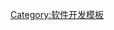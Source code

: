 <noinclude>
{{noteTA
|G1=IT
|1=zh-cn:接口; zh-tw:介面;
}}
</noinclude>{{Navbox
|title     = [[Web API|Web接口]]
|name      = Web interfaces
|listclass = hlist
|state     = {{{state|<noinclude>uncollapsed</noinclude>}}}

|group1    = {{tsl|en|Server-side|服务器侧|服务器}}
|list1     = {{Navbox subgroup|

|group1    = [[网络传输协议|协议]]
|list1     =
*[[超文本传输协议|HTTP]]
*[[通用网关接口|CGI]]
*[[简单通用网关接口|SCGI]]
*[[FastCGI|FCGI]]
*{{tsl|en|Apache JServ Protocol||AJP}}
*{{tsl|en|Web Services for Remote Portlets|WSRP}}
*[[WebSocket]]

|group2    = [[服务器应用程序接口|服务器API]]
|list2     =
*{{tsl|en|Netscape Server Application Programming Interface|C NSAPI}}
*[[Apache HTTP Server|C ASAPI]]<!-- Apache HTTP Server module API or developer API; no article or section on this currently -->
*[[ISAPI|C ISAPI]]
*[[Active Server Pages|COM ASP]]
*[[Java Servlet]]
**[[Web容器|容器]]
*{{tsl|en|Open Web Interface for .NET|CLI OWIN}}
*{{tsl|en|HTTP handler|ASP.NET Handler}}
*[[Web服务器网关接口|Python WSGI]]
*{{tsl|en|Rack (web server interface)|Ruby Rack}}
*{{tsl|en|JSGI|JavaScript JSGI}}
*{{tsl|en|PSGI|Perl PSGI}}
*{{tsl|en|Kepler (software)#Frameworks|Lua WSAPI}}
*[[Portlet]]
**{{tsl|en|Portlet container||容器}}

|group3    = [[:Category:Apache httpd模块|Apache模块]]
|list3     =
*{{tsl|en|mod_jk}}
*{{tsl|en|mod_lisp}}
*{{tsl|en|mod_mono}}
*{{tsl|en|mod_parrot}}
*{{tsl|en|mod_perl}}
*[[PHP|mod_php]]
*{{tsl|en|mod_proxy}}
*{{tsl|en|mod_python}}
*{{tsl|en|mod_wsgi}}
*{{tsl|en|mod_ruby}}
*{{tsl|en|Phusion Passenger}}

|group4    = 主题
|list4     =
*{{tsl|en|Web resource|Web资源}}与[[Web服务]]
*{{tsl|en|Open API|开放API}}
*[[网络钩子]]
*[[應用程式伺服器]]
**{{tsl|en|Comparison of application servers|应用程序服务器比较|比较}}
*{{tsl|en|Server-side scripting|服务器侧脚本|脚本}}

}}

|group2    = {{tsl|en|Client-side|客户端侧|客户端}}
|list2     = {{Navbox subgroup|

|group1    = [[瀏覽器擴充功能]]
|list1     =
*[[NPAPI|C NPAPI]]
**[[NPAPI|LiveConnect]]
**[[NPAPI|XPConnect]]
*[[NPAPI|C NPRuntime]]
*[[C PPAPI]]
**[[Native Client|NaCl]]
*[[ActiveX]]
*[[浏览器辅助对象|BHO]]
*{{tsl|en|XAML Browser Applications|XBAP}}
*[[WebAssembly]]

|group2    = [[Web API]]
|list2     = {{Navbox subgroup|

|group1    = [[万维网联盟|W3C]]
|list1     =
*{{tsl|en|HTML5 Audio|HTML5音频|音频}}
*[[Canvas (HTML元素)|Canvas]]
*[[跨來源資源共享|CORS]]
*[[文档对象模型|DOM]]
*{{tsl|en|DOM events|DOM事件}}
*[[加密媒体扩展|EME]]
*{{tsl|en|HTML5 File API|HTML5文件API|File}}
*{{tsl|en|W3C Geolocation API|W3C地理定位API|Geolocation}}
*[[Indexed Database API|IndexedDB]]
*[[Media Source Extensions|MSE]]
*{{tsl|en|Server-sent events||SSE}}
*[[可縮放向量圖形|SVG]]
*{{tsl|en|HTML5 video|HTML5视频|视频}}
*[[WebRTC]]
*[[WebSocket]]
*{{tsl|en|Web Messaging|Web消息}}
*[[网页存储]]
*{{tsl|en|Web worker}}
*[[XMLHTTP]]

|group2    = [[科纳斯组织|Khronos]]
|list2     =
*{{tsl|en|WebCL}}
*[[WebGL]]

|group3    = 其他
|list3     =
*[[Gears]]
*[[Web SQL Database]]（前W3C）

}}

|group3    = 主题
|list3     =
*[[AJAX|Ajax]]与[[動態HTML|DHTML]]
*[[混搭 (互聯網)|Mashup]]
*{{tsl|en|Web IDL}}
*[[動態網頁|脚本]]

}}

|group3    = 主题
|list3     =
*[[動態網頁]]
*{{tsl|en|Open Web Platform|开放Web平台}}
*[[丰富互联网应用程序]]
*[[网络应用程序]]

}}<noinclude><!--Categories in /doc and interwikis at Wikidata, please-->
{{documentation}}
[[Category:软件开发模板]]
</noinclude>